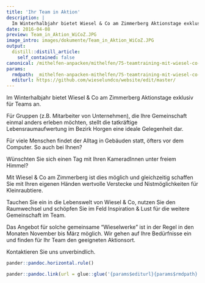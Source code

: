 ```yaml
---
title: 'Ihr Team in Aktion'
description: |
  Im Winterhalbjahr bietet Wiesel & Co am Zimmerberg Aktionstage exklusiv für Teams an.  Für Gruppen (z.B. Mitarbeiter von Unternehmen), die Ihre Gemeinschaft einmal anders erleben möchten, bietet die tatkräftige Lebensraumaufwertung im Bezirk Horgen eine ideale Gelegenheit. Wir gehen auf Ihre Bedürfnisse ein und finden für Ihr Team den geeigneten Aktionsort. Erfahren sie hier mehr, welche Gründe für das Angebot von Wiesel & Co am Zimmerberg sprechen. 
date: 2016-04-08
preview: Team_in_Aktion_WiCoZ.JPG
image_intro: images/dokumente/Team_in_Aktion_WiCoZ.JPG
output:
  distill::distill_article:
    self_contained: false
canonical: /mithelfen-anpacken/mithelfen/75-teamtraining-mit-wiesel-co-am-zimmerberg-2
params:
  rmdpath: _mithelfen-anpacken-mithelfen/75-teamtraining-mit-wiesel-co-am-zimmerb/75-teamtraining-mit-wiesel-co-am-zimmerb.Rmd
  editurl: https://github.com/wieselundco/website/edit/master/
---
```


Im Winterhalbjahr bietet Wiesel & Co am Zimmerberg Aktionstage exklusiv für Teams an. 

Für Gruppen (z.B. Mitarbeiter von Unternehmen), die Ihre Gemeinschaft einmal anders erleben möchten, stellt die tatkräftige Lebensraumaufwertung im Bezirk Horgen eine ideale Gelegenheit dar.

Für viele Menschen findet der Alltag in Gebäuden statt, öfters vor dem Computer. So auch bei Ihnen?

Wünschten Sie sich einen Tag mit Ihren KameradInnen unter freiem Himmel? 

Mit Wiesel & Co am Zimmerberg ist dies möglich und gleichzeitig schaffen Sie mit Ihren eigenen Händen wertvolle Verstecke und Nistmöglichkeiten für Kleinraubtiere.

Tauchen Sie ein in die Lebenswelt von Wiesel & Co, nutzen Sie den Raumwechsel und schöpfen Sie im Feld Inspiration & Lust für die weitere Gemeinschaft im Team.

Das Angebot für solche gemeinsame "Wieselwerke" ist in der Regel in den Monaten November bis März möglich. Wir gehen auf Ihre Bedürfnisse ein und finden für Ihr Team den geeigneten Aktionsort. 

Kontaktieren Sie uns unverbindlich. 


```r
pander::pandoc.horizontal.rule()

pander::pandoc.link(url = glue::glue('{params$editurl}{params$rmdpath}'),text = 'Artikel bearbeiten')
```

<!--http://wieselundco.ch/mithelfen-anpacken/mithelfen/75-teamtraining-mit-wiesel-co-am-zimmerberg-2-->
